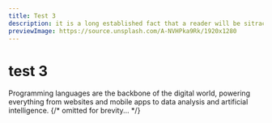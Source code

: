 ```yaml
---
title: Test 3
description: it is a long established fact that a reader will be sitracted by the readable content...
previewImage: https://source.unsplash.com/A-NVHPka9Rk/1920x1280
---
```


# test 3

Programming languages are the backbone of the digital world, powering everything from websites and mobile apps to data analysis and artificial intelligence.
{/* omitted for brevity... */}
